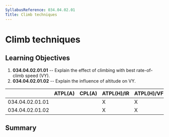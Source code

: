 ```yaml
---
SyllabusReference: 034.04.02.01
Title: Climb techniques
---
```


# Climb techniques

## Learning Objectives

1.  **034.04.02.01.01** -- Explain the effect of climbing with best rate-of-climb
    speed (VY).
2.  **034.04.02.01.02** -- Explain the influence of altitude on VY.

|                 | ATPL(A) | CPL(A) | ATPL(H)/IR | ATPL(H)/VFR | CPL(H) | IR  | CBIR(A) |
| --------------- | ------- | ------ | ---------- | ----------- | ------ | --- | ------- |
| 034.04.02.01.01 |         |        | X          | X           |        |     |         |
| 034.04.02.01.02 |         |        | X          | X           |        |     |         |

## Summary

